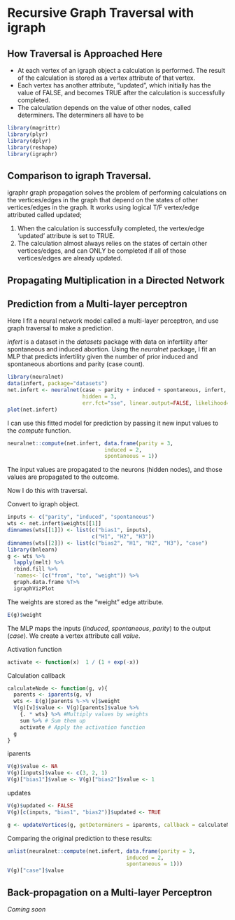 <!--
  %\VignetteIndexEntry{More igraph visualization with igraphr}
  %\VignetteEngine{knitr::rmarkdown}
  \usepackage[utf8]{inputenc}
-->

# Recursive Graph Traversal with igraph 

## How Traversal is Approached Here

* At each vertex of an igraph object a calculation is performed.  The result of the calculation is stored as a vertex attribute of that vertex.
* Each vertex has another attribute, "updated", which initially has the value of FALSE, and becomes TRUE after the calculation is successfully completed.
* The calculation depends on the value of other nodes, called determiners.  The determiners all have to be 


```r
library(magrittr)
library(plyr)
library(dplyr)
library(reshape)
library(igraphr)
```

## Comparison to igraph Traversal.

igraphr graph propagation solves the problem of performing calculations on the vertices/edges in the graph that depend on the states of other vertices/edges in the graph.  It works using logical T/F vertex/edge attributed called updated;

1. When the calculation is successfully completed, the vertex/edge 'updated' attribute is set to TRUE.  
2. The calculation almost always relies on the states of certain other vertices/edges, and can ONLY be completed if all of those vertices/edges are already updated. 

## Propagating Multiplication in a Directed Network

## Prediction from a Multi-layer perceptron

Here I fit a neural network model called a multi-layer perceptron, and use graph traversal to make a prediction.

*infert* is a dataset in the *datasets* package with data on infertility after spontaneous and induced abortion.  Using the *neuralnet* package, I fit an MLP that predicts infertility given the number of prior induced and spontaneous abortions and parity (case count).

```r
library(neuralnet)
data(infert, package="datasets")
net.infert <- neuralnet(case ~ parity + induced + spontaneous, infert,
                        hidden = 3,
                        err.fct="sse", linear.output=FALSE, likelihood=TRUE)
plot(net.infert)
```

I can use this fitted model for prediction by passing it new input values to the *compute* function.

```r
neuralnet::compute(net.infert, data.frame(parity = 3, 
                               induced = 2, 
                               spontaneous = 1))
```

The input values are propagated to the neurons (hidden nodes), and those values are propagated to the outcome.

Now I do this with traversal.

Convert to igraph object.

```r
inputs <- c("parity", "induced", "spontaneous")
wts <- net.infert$weights[[1]]
dimnames(wts[[1]]) <- list(c("bias1", inputs),
                           c("H1", "H2", "H3"))
dimnames(wts[[2]]) <- list(c("bias2", "H1", "H2", "H3"), "case")
library(bnlearn)
g <- wts %>%
  lapply(melt) %>%
  rbind.fill %>%
  `names<-`(c("from", "to", "weight")) %>%
  graph.data.frame %T>%
  igraphVizPlot
```

The weights are stored as the "weight" edge attribute.

```r
E(g)$weight
```

The MLP maps the inputs (*induced*, *spontaneous*, *parity*) to the output (*case*).  We create a vertex attribute call *value*.     

Activation function
```r
activate <- function(x)  1 / (1 + exp(-x))
```

Calculation callback

```r
calculateNode <- function(g, v){
  parents <- iparents(g, v)
  wts <- E(g)[parents %->% v]$weight
  V(g)[v]$value <- V(g)[parents]$value %>%
    {. * wts} %>% #Multiply values by weights
    sum %>% # Sum them up
    activate # Apply the activation function
  g
}
```

iparents

```r
V(g)$value <- NA
V(g)[inputs]$value <- c(3, 2, 1)
V(g)["bias1"]$value <- V(g)["bias2"]$value <- 1
```

updates

```r
V(g)$updated <- FALSE
V(g)[c(inputs, "bias1", "bias2")]$updated <- TRUE
```


```r
g <- updateVertices(g, getDeterminers = iparents, callback = calculateNode)
```

Comparing the original prediction to these results:
```r
unlist(neuralnet::compute(net.infert, data.frame(parity = 3,
                                      induced = 2, 
                                      spontaneous = 1)))
V(g)["case"]$value
```

## Back-propagation on a Multi-layer Perceptron
*Coming soon*
